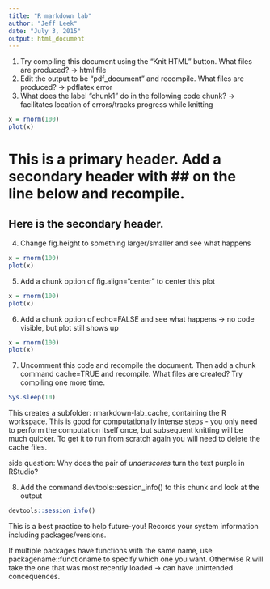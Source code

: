```yaml
---
title: "R markdown lab"
author: "Jeff Leek"
date: "July 3, 2015"
output: html_document
---
```


1. Try compiling this document using the "Knit HTML" button. What files are produced? -> html file
2. Edit the output to be "pdf_document" and recompile. What files are produced? -> pdflatex error
3. What does the label "chunk1" do in the following code chunk? -> facilitates location of errors/tracks progress while knitting

```r
x = rnorm(100)
plot(x)
```

# This is a primary header. Add a secondary header with ## on the line below and recompile.
## Here is the secondary header.

4. Change fig.height to something larger/smaller and see what happens

```r
x = rnorm(100)
plot(x)
```

5. Add a chunk option of fig.align="center" to center this plot

```r
x = rnorm(100)
plot(x)
```

6. Add a chunk option of echo=FALSE and see what happens
-> no code visible, but plot still shows up
```r
x = rnorm(100)
plot(x)
```

7. Uncomment this code and recompile the document. Then add a chunk command cache=TRUE and recompile. What files are created? Try compiling one more time. 


```r
Sys.sleep(10)
```


This creates a subfolder: rmarkdown-lab_cache, containing the R workspace. This is good for computationally intense steps - you only need to perform the computation itself once, but subsequent knitting will be much quicker. To get it to run from scratch again you will need to delete the cache files.

side question: Why does the pair of _underscores_ turn the text purple in RStudio?

8. Add the command devtools::session_info() to this chunk and look at the output

```r
devtools::session_info()
```


This is a best practice to help future-you! Records your system information including packages/versions.

If multiple packages have functions with the same name, use packagename::functioname to specify which one you want. Otherwise R will take the one that was most recently loaded -> can have unintended concequences.

